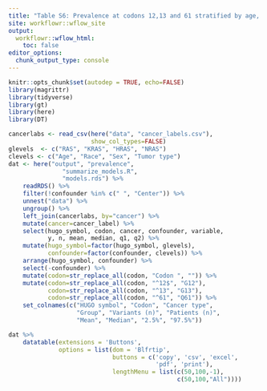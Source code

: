 ```yaml
---
title: "Table S6: Prevalence at codons 12,13 and 61 stratified by age, sex and tumor type"
site: workflowr::wflow_site
output:
  workflowr::wflow_html:
    toc: false
editor_options:
  chunk_output_type: console
---
```


```r
knitr::opts_chunk$set(autodep = TRUE, echo=FALSE)
library(magrittr)
library(tidyverse)
library(gt)
library(here)
library(DT)
```

```r
cancerlabs <- read_csv(here("data", "cancer_labels.csv"),
                       show_col_types=FALSE)
glevels  <- c("RAS", "KRAS", "HRAS", "NRAS")
clevels <- c("Age", "Race", "Sex", "Tumor type")
dat <- here("output", "prevalence",
               "summarize_models.R",
               "models.rds") %>%
    readRDS() %>%
    filter(!confounder %in% c(" ", "Center")) %>%
    unnest("data") %>%
    ungroup() %>%
    left_join(cancerlabs, by="cancer") %>%
    mutate(cancer=cancer_label) %>%
    select(hugo_symbol, codon, cancer, confounder, variable,
           y, n, mean, median, q1, q2) %>%
    mutate(hugo_symbol=factor(hugo_symbol, glevels),
           confounder=factor(confounder, clevels)) %>%
    arrange(hugo_symbol, confounder) %>%
    select(-confounder) %>%
    mutate(codon=str_replace_all(codon, "Codon ", "")) %>%
    mutate(codon=str_replace_all(codon, "^12$", "G12"),
           codon=str_replace_all(codon, "^13", "G13"),
           codon=str_replace_all(codon, "^61", "Q61")) %>%
    set_colnames(c("HUGO symbol", "Codon", "Cancer type",
                   "Group", "Variants (n)", "Patients (n)",
                   "Mean", "Median", "2.5%", "97.5%"))
```

```r
dat %>%
    datatable(extensions = 'Buttons',
              options = list(dom = 'Blfrtip',
                             buttons = c('copy', 'csv', 'excel',
                                         'pdf', 'print'),
                             lengthMenu = list(c(50,100,-1),
                                               c(50,100,"All"))))
```
